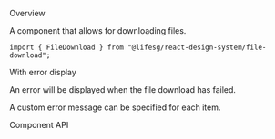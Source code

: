 
<Meta of={FileDownloadStories} />

<Title>FileDownload</Title>

<Secondary>Overview</Secondary>

A component that allows for downloading files.

```tsx
import { FileDownload } from "@lifesg/react-design-system/file-download";
```

<Canvas of={FileDownloadStories.Default} />

<Heading3>With error display</Heading3>

An error will be displayed when the file download has failed.

<Canvas of={FileDownloadStories.ErrorDisplay} />

A custom error message can be specified for each item.

<Canvas of={FileDownloadStories.WithCustomError} />

<Secondary>Component API</Secondary>

<PropsTable />
